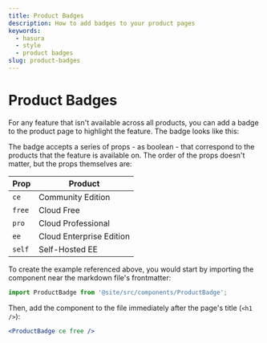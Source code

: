 ```yaml
---
title: Product Badges
description: How to add badges to your product pages
keywords:
  - hasura
  - style
  - product badges
slug: product-badges
---
```



# Product Badges

For any feature that isn't available across all products, you can add a badge to the product page to highlight the
feature. The badge looks like this:

<ProductBadge ce free />

The badge accepts a series of props - as boolean - that correspond to the products that the feature is available on. The
order of the props doesn't matter, but the props themselves are:

| Prop       | Product                  |
| ---------- | ------------------------ |
| `ce`       | Community Edition        |
| `free`     | Cloud Free               |
| `pro`      | Cloud Professional       |
| `ee`       | Cloud Enterprise Edition |
| `self`     | Self-Hosted EE           |

To create the example referenced above, you would start by importing the component near the markdown file's frontmatter:

```jsx
import ProductBadge from '@site/src/components/ProductBadge';
```

Then, add the component to the file immediately after the page's title (`<h1 />`):

```jsx
<ProductBadge ce free />
```
